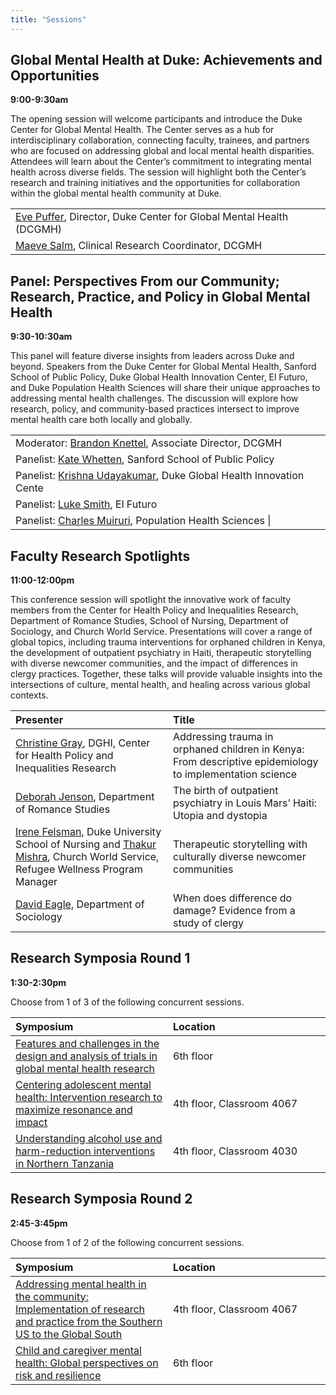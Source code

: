 ```yaml
---
title: "Sessions"
---
```


## Global Mental Health at Duke: Achievements and Opportunities

**9:00-9:30am**

The opening session will welcome participants and introduce the Duke Center for Global Mental Health. The Center serves as a hub for interdisciplinary collaboration, connecting faculty, trainees, and partners who are focused on addressing global and local mental health disparities. Attendees will learn about the Center’s commitment to integrating mental health across diverse fields. The session will highlight both the Center’s research and training initiatives and the opportunities for collaboration within the global mental health community at Duke.

+:----------+
| [Eve Puffer](https://sites.globalhealth.duke.edu/evepuffer/), Director, Duke Center for Global Mental Health (DCGMH) |
+------+
| [Maeve Salm](https://globalhealth.duke.edu/people/salm-maeve), Clinical Research Coordinator, DCGMH
+------+

## Panel: Perspectives From our Community; Research, Practice, and Policy in Global Mental Health

**9:30-10:30am**

This panel will feature diverse insights from leaders across Duke and beyond. Speakers from the Duke Center for Global Mental Health, Sanford School of Public Policy, Duke Global Health Innovation Center, El Futuro, and Duke Population Health Sciences will share their unique approaches to addressing mental health challenges. The discussion will explore how research, policy, and community-based practices intersect to improve mental health care both locally and globally. 

+:----------+
| Moderator: [Brandon Knettel](https://globalhealth.duke.edu/people/knettel-brandon), Associate Director, DCGMH 
+------+
| Panelist: [Kate Whetten](https://globalhealth.duke.edu/people/whetten-kathryn), Sanford School of Public Policy 
+------+
| Panelist: [Krishna Udayakumar](https://dukeghic.org/people/krishna-udayakumar/), Duke Global Health Innovation Center 
+------+
| Panelist: [Luke Smith](https://elfuturo-nc.org/people/david-lucas-luke-smith/), El Futuro 
+------+
| Panelist: [Charles Muiruri](https://globalhealth.duke.edu/people/muiruri-charles), Population Health Sciences |
+------+

## Faculty Research Spotlights

**11:00-12:00pm**

This conference session will spotlight the innovative work of faculty members from the Center for Health Policy and Inequalities Research, Department of Romance Studies, School of Nursing, Department of Sociology, and Church World Service. Presentations will cover a range of global topics, including trauma interventions for orphaned children in Kenya, the development of outpatient psychiatry in Haiti, therapeutic storytelling with diverse newcomer communities, and the impact of differences in clergy practices. Together, these talks will provide valuable insights into the intersections of culture, mental health, and healing across various global contexts.

| Presenter | Title |
|:--   |:--      |
| [Christine Gray](https://globalhealth.duke.edu/people/gray-christine), DGHI, Center for Health Policy and Inequalities Research | Addressing trauma in orphaned children in Kenya: From descriptive epidemiology to implementation science | 
| [Deborah Jenson](https://sites.fhi.duke.edu/healthhumanitieslab/team/deborah-jenson/), Department of Romance Studies | The birth of outpatient psychiatry in Louis Mars’ Haiti: Utopia and dystopia |
| [Irene Felsman](https://globalhealth.duke.edu/people/felsman-irene), Duke University School of Nursing and [Thakur Mishra](https://cwsglobal.org/), Church World Service, Refugee Wellness Program Manager | Therapeutic storytelling with culturally diverse newcomer communities |
| [David Eagle](https://globalhealth.duke.edu/people/eagle-david), Department of Sociology | When does difference do damage? Evidence from a study of clergy |

## Research Symposia Round 1

**1:30-2:30pm**

Choose from 1 of 3 of the following concurrent sessions.

| Symposium | Location |
|:--   |:--      |
| [Features and challenges in the design and analysis of trials in global mental health research](symposia1.html#features-and-challenges-in-the-design-and-analysis-of-trials-in-global-mental-health-research) | 6th floor |
| [Centering adolescent mental health: Intervention research to maximize resonance and impact](symposia1.html#centering-adolescent-mental-health-intervention-research-to-maximize-resonance-and-impact) | 4th floor, Classroom 4067 |
| [Understanding alcohol use and harm-reduction interventions in Northern Tanzania](symposia1.html#understanding-alcohol-use-and-harm-reduction-interventions-in-northern-tanzania) | 4th floor, Classroom 4030 |

## Research Symposia Round 2

**2:45-3:45pm**

Choose from 1 of 2 of the following concurrent sessions.

| Symposium | Location |
|:--   |:--      |
| [Addressing mental health in the community: Implementation of research and practice from the Southern US to the Global South](symposia2.html#addressing-mental-health-in-the-community-implementation-of-research-and-practice-from-the-southern-us-to-the-global-south) | 4th floor, Classroom 4067 |
| [Child and caregiver mental health: Global perspectives on risk and resilience](symposia2.html#child-and-caregiver-mental-health-global-perspectives-on-risk-and-resilience) | 6th floor |
